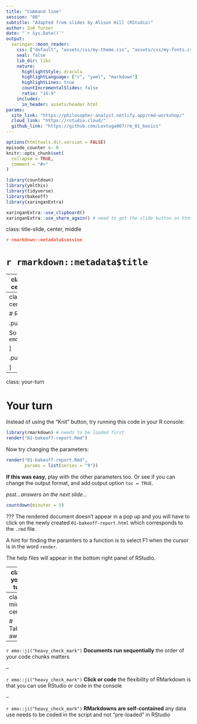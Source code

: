 ```yaml
---
title: "Command line"
session: "08"
subtitle: "Adapted from slides by Alison Hill (RStudio)"
author: Zoë Turner
date: "`r Sys.Date()`"
output:
  xaringan::moon_reader:
    css: ["default", "assets/css/my-theme.css", "assets/css/my-fonts.css"]
    seal: false 
    lib_dir: libs
    nature:
      highlightStyle: dracula
      highlightLanguage: ["r", "yaml", "markdown"]
      highlightLines: true
      countIncrementalSlides: false
      ratio: "16:9"
    includes:
      in_header: assets/header.html  
params:
  site_link: "https://philosopher-analyst.netlify.app/rmd-workshop/"
  cloud_link: "https://rstudio.cloud/"
  github_link: "https://github.com/Lextuga007/rm_01_basics"
---
```


```r
options(htmltools.dir.version = FALSE)
episode_counter <- 0
knitr::opts_chunk$set(
  collapse = TRUE,   
  comment = "#>"
)
```

```r
library(countdown)
library(ymlthis)
library(tidyverse)
library(bakeoff)
library(xaringanExtra)

xaringanExtra::use_clipboard()
xaringanExtra::use_share_again() # need to get the slide button on html view
```

class: title-slide, center, middle

<span class="fa-stack fa-4x">
  <i class="fa fa-circle fa-stack-2x" style="color: #ffffffcc;"></i>
  <strong class="fa-stack-1x" style="color:#e7553c;">`r rmarkdown::metadata$session`</strong>
</span> 

# `r rmarkdown::metadata$title`

---
class: inverse, center, middle

# <center>Command line</center>

<span class="fa-stack fa-4x">
  <i class="fa fa-circle fa-stack-2x" style="color: #fff;"></i>
  <strong class="fa-stack-1x" style="color:#17a2b8;">`r (episode_counter <- episode_counter + 1)` </strong>
</span> 

---
class: middle, center

# Rendering

.pull-left[

So far: `r emo::ji("yarn")`

]

.pull-right[
```r
render("01-bakeoff-report.Rmd")
```

]
---
class: your-turn

# Your turn

Instead of using the "Knit" button, try running this code in your R console:

```r
library(rmarkdown) # needs to be loaded first
render("01-bakeoff-report.Rmd")
```


Now try changing the parameters:

```r
render("01-bakeoff-report.Rmd",
       params = list(series = "9"))
```

__If this was easy__, play with the other parameters too. Or see if you can change the output format, and add output option `toc = TRUE`.

_psst...answers on the next slide..._


```r
countdown(minutes = 5)
```

???
The rendered document doesn't appear in a pop up and you will have to click on the newly created `01-bakeoff-report.html` which corresponds to the `.rmd` file. 

A hint for finding the paramters to a function is to select F1 when the cursor is in the word `render`. 

The help files will appear in the bottom right panel of RStudio.

---
class: your-turn

# Example answer

```r
render("01-bakeoff-report.Rmd",
       params = list(series = "9"), 
       output_format = distill::distill_article(toc = TRUE))
```

---
class: middle, center

# Take-aways

--

`r emo::ji("heavy_check_mark")` **Documents run sequentially** the order of your code chunks matters

--

`r emo::ji("heavy_check_mark")` **Click or code** the flexibility of RMarkdown is that you can use RStudio or code in the console

--

`r emo::ji("heavy_check_mark")` **RMarkdowns are self-contained** any data use needs to be coded in the script and not "pre-loaded" in RStudio


